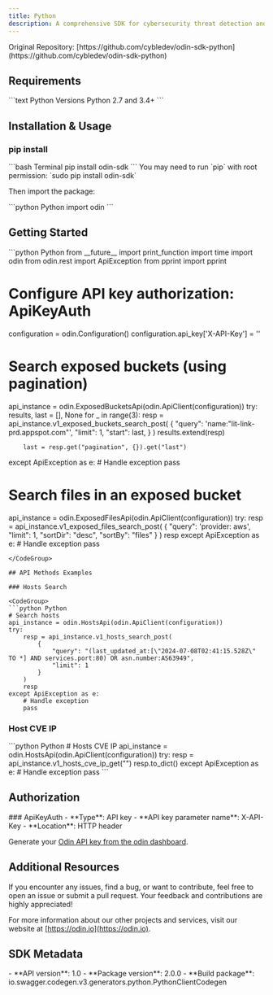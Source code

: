 ```yaml
---
title: Python
description: A comprehensive SDK for cybersecurity threat detection and internet surface analysis
---
```


<Info>
Original Repository: [https://github.com/cybledev/odin-sdk-python](https://github.com/cybledev/odin-sdk-python)
</Info>

## Requirements

<CodeGroup>
```text Python Versions
Python 2.7 and 3.4+
```
</CodeGroup>

## Installation & Usage

### pip install

<CodeGroup>
```bash Terminal
pip install odin-sdk
```
</CodeGroup>

<Note>
You may need to run `pip` with root permission: `sudo pip install odin-sdk`
</Note>

Then import the package:

<CodeGroup>
```python Python
import odin
```
</CodeGroup>

## Getting Started

<CodeGroup>
```python Python
from __future__ import print_function
import time
import odin
from odin.rest import ApiException
from pprint import pprint

# Configure API key authorization: ApiKeyAuth
configuration = odin.Configuration()
configuration.api_key['X-API-Key'] = '<API-Key>'

# Search exposed buckets (using pagination)
api_instance = odin.ExposedBucketsApi(odin.ApiClient(configuration))
try:
    results, last = [], None
    for _ in range(3):
        resp = api_instance.v1_exposed_buckets_search_post(
            {
                "query": 'name:"lit-link-prd.appspot.com"',
                "limit": 1,
                "start": last,
            }
        )
        results.extend(resp)

        last = resp.get("pagination", {}).get("last")
except ApiException as e:
    # Handle exception
    pass

# Search files in an exposed bucket
api_instance = odin.ExposedFilesApi(odin.ApiClient(configuration))
try:
    resp = api_instance.v1_exposed_files_search_post(
        {
            "query": 'provider: aws',
            "limit": 1,
            "sortDir": "desc",
            "sortBy": "files"
        }
    )
    resp
except ApiException as e:
    # Handle exception
    pass
```
</CodeGroup>

## API Methods Examples

### Hosts Search

<CodeGroup>
```python Python
# Search hosts
api_instance = odin.HostsApi(odin.ApiClient(configuration))
try:
    resp = api_instance.v1_hosts_search_post(
        {
            "query": "(last_updated_at:[\"2024-07-08T02:41:15.528Z\" TO *] AND services.port:80) OR asn.number:AS63949",
            "limit": 1
        }
    )
    resp
except ApiException as e:
    # Handle exception
    pass
```
</CodeGroup>

### Host CVE IP

<CodeGroup>
```python Python
# Hosts CVE IP
api_instance = odin.HostsApi(odin.ApiClient(configuration))
try:
    resp = api_instance.v1_hosts_cve_ip_get("<ip>")
    resp.to_dict()
except ApiException as e:
    # Handle exception
    pass
```
</CodeGroup>

## Authorization

<Note>
### ApiKeyAuth
- **Type**: API key
- **API key parameter name**: X-API-Key
- **Location**: HTTP header

Generate your [Odin API key from the odin dashboard](https://search.odin.io/account/api-keys).
</Note>

## Additional Resources

<Tip>
If you encounter any issues, find a bug, or want to contribute, feel free to open an issue or submit a pull request. Your feedback and contributions are highly appreciated!

For more information about our other projects and services, visit our website at [https://odin.io](https://odin.io).
</Tip>

## SDK Metadata

<Note>
- **API version**: 1.0
- **Package version**: 2.0.0
- **Build package**: io.swagger.codegen.v3.generators.python.PythonClientCodegen
</Note>